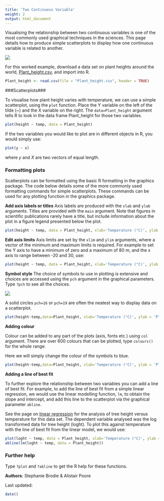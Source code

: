 ```yaml
---
title: 'Two Continuous Variable'
weight: 2
output: html_document
---
```


Visualising the relationship between two continuous variables is one of the most commonly used graphical techniques in the sciences. This page details how to produce simple scatterplots to display how one continuous variable is related to another.

![](Two_continuous_variables_image.jpg)
  

For this worked example, download a data set on plant heights around the world, [Plant_height.csv](/../wp-content/uploads/2016/05/Plant_height.csv), and import into R.

```r
Plant_height <- read.csv(file = "Plant_height.csv", header = TRUE)
```
  

###Scatterplots###
 
To visualise how plant height varies with temperature, we can use a simple scatterplot, using the `plot` function. Place the Y variable on the left of the tilde (~) and the X variable on the right. The `data=Plant_height` argument tells R to look in the data frame Plant_height for those two variables.

```r
plot(height ~ temp, data = Plant_height)
```

If the two variables you would like to plot are in different objects in R, you would simply use:

```r
plot(y ~ x)
```

where *y* and *X* are two vectors of equal length. 
  

### Formatting plots
 
Scatterplots can be formatted using the basic R formatting in the graphics package. The code below details some of the more commonly used formatting commands for simple scatterplots. These commands can be used for any plotting function in the graphics package.

**Add axis labels or titles**
Axis labels are produced with the `xlab` and `ylab` arguments. Titles are provided with the `main` argument. Note that figures in scientific publications rarely have a title, but include information about the plot in a figure legend presented below the plot.

```r
plot(height ~ temp, data = Plant_height, xlab='Temperature (°C)', ylab = 'Plant height (m)',main='Plant height vs temperature')
```

**Edit axis limits**
Axis limits are set by the `xlim` and `ylim` arguments, where a vector of the minimum and maximum limits is required. For example to set the Y axis to have a minimum of zero and a maximum of 80 m, and the x axis to range between -20 and 30, use:

```r
plot(height ~ temp, data = Plant_height, xlab='Temperature (°C)', ylab = 'Plant height (m)', ylim = c(0,80),xlim = c(-20,30))
```

**Symbol style**
The choice of symbols to use in plotting is extensive and choices are accessed using the `pch` argument in the graphical parameters. Type `?pch` to see all the choices. 

![](pch.png)

A solid circles `pch=16` or `pch=19` are often the neatest way to display data on a scatterplot.
```r
plot(height~temp,data=Plant_height, xlab='Temperature (°C)', ylab = 'Plant height (m)', ylim = c(0,80),pch=16)
```

**Adding colour**
 
Colour can be added to any part of the plots (axis, fonts etc.) using `col` argument. There are over 600 colours that can be plotted, type `colours()` for the whole range.

Here we will simply change the colour of the symbols to blue.
```r
plot(height~temp,data=Plant_height, xlab='Temperature (°C)', ylab = 'Plant height (m)', pch=16, col="blue")
```


**Adding a line of best fit**
 
To further explore the relationship between two variables you can add a line of best fit. For example, to add the line of best fit from a simple linear regression, we would use the linear modelling function, `lm`, to obtain the slope and intercept, and add this line to the scatterplot via the graphical parameter `abline`.

See the page on [linear regression](/../linear-regression/) for the analysis of tree height versus temperature for this data set. The dependent variable analysed was the log transformed data for tree height (loght). To plot this against temperature with the line of best fit from the linear model, we would use:

```r
plot(loght ~ temp, data = Plant_height, xlab='Temperature (°C)', ylab = 'log(Plant height)',pch=16)
abline(lm(loght ~ temp, data = Plant_height))
```
  

### Further help
 
Type `?plot` and `?abline` to get the R help for these functions. 

  

**Authors**: Stephanie Brodie & Alistair Poore
 
Last updated:
```r
date()
```

